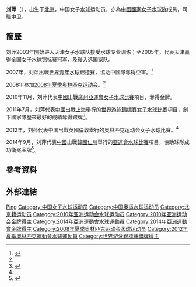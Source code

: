 {{Otheruses|刘萍}}
{{Infobox handball biography
<!--水球運動員模版尚未建立，暫使用功能相同的手球運動員模版-->
| name                = 刘萍
| image               = 
| fullname            =
| nationality         = {{PRC}}
| birth_date           = {{birth_date_and_age|1987|5|1}}<ref name="伦敦奥运">{{cite web|title=2012伦敦奥运会中国体育代表团成员名录 - 刘萍|url=http://2012teamchina.olympic.cn/index.php/personview/persons/16127|accessdate=2012-07-20|archive-date=2012-07-31|archive-url=https://web.archive.org/web/20120731222740/http://2012teamchina.olympic.cn/index.php/personview/persons/16127|dead-url=no}}</ref>
| birth_place         = {{CHN}}[[北京市|北京市]]
| height              = {{height|m=1.74}}<ref name="伦敦奥运"/>
| weight              = {{weight|kg=67}}<ref name="伦敦奥运"/>
| position            = 中卫
| nickname            =
| currentclub         = 
| clubnumber          = 
| youthyears          = 
| youthclubs          = 
| years               = 
| clubs               = 
| nationalyears       = 
| nationalteam        = 
| nationalcaps(goals) = 
| title               =
| titleyears          =
| titleplace          =
| ntupdate            = 
| medaltable          = 
{{MedalCompetition | [[世界游泳錦標賽|世界游泳錦標賽]]}}
{{MedalSilver | [[2011年世界游泳錦標賽|2011年 上海]] | [[2011年世界游泳錦標賽水球比賽|女子隊際]]}}
{{MedalCompetition | [[亞洲運動會|亞洲運動會]]}}
{{MedalGold | [[2010年亞洲運動會|2010年 廣州]] | [[2010年亞洲運動會水球比賽|女子隊際]]}}
{{MedalGold | [[2014年亞洲運動會|2014年 仁川]] | [[2014年亞洲運動會水球比賽|女子隊際]]}}
{{MedalCompetition | [[世界青年水球錦標賽|世界青年水球錦標賽]]}}
{{MedalSilver | [[2007年世界青年水球錦標賽|2007年 波圖]] | 女子隊際}}
}}
'''刘萍'''（{{bd|1987年|5月1日|catIdx=L刘}}），出生于[[北京|北京]]，中国女子[[水球|水球]]运动员，亦為[[中國國家女子水球隊|中國國家女子水球隊]]成員，司職中卫。

== 簡歷 ==
刘萍2003年開始进入天津女子水球队接受水球专业训练；至2005年，代表天津贏得全国女子水球锦标赛冠军，及後入选国家队。

2007年，刘萍出戰[[2007年世界青年水球錦標賽|世界青年水球錦標賽]]，協助中國隊奪得亞軍。<ref name=LP>{{Cite web|url=https://www.sports-reference.com/olympics/athletes/li/liu-ping-1.html|archive-url=https://web.archive.org/web/20200418083011/https://www.sports-reference.com/olympics/athletes/li/liu-ping-1.html|url-status=dead|archive-date=2020-04-18|title=Liu Ping Bio, Stats, and Results|website=Olympics at Sports-Reference.com|access-date=2016-08-20|dead-url=no}}</ref>

2008年参加[[2008年夏季奥林匹克运动会|2008年夏季奥林匹克运动会]]。<ref name=LP/>

2010年11月，刘萍代表[[2010年亞洲運動會中國代表團|中國]]出戰[[廣州|廣州]][[2010年亞洲運動會|亞運會]][[2010年亞洲運動會水球比賽|女子水球比賽]]項目，奪得金牌。

2011年7月，刘萍代表[[2011年世界游泳錦標賽中國代表團|中國]]出戰[[上海|上海]]舉行的[[2011年世界游泳錦標賽|世界游泳錦標賽]][[2011年世界游泳錦標賽水球比賽|女子水球比賽]]項目，創下國家隊歷來最好的成績奪得銀牌<ref>{{cite news|title=中国水球姑娘银牌胜似金牌 屈居亚军仍创造历史|url=http://sports.sohu.com/20110730/n314983769.shtml|newspaper=《北京青年报》|date=2011-07-30|accessdate=2011-08-03|archive-date=2011-09-17|archive-url=https://web.archive.org/web/20110917195419/http://sports.sohu.com/20110730/n314983769.shtml|dead-url=no}}</ref>。

2012年，刘萍代表[[2012年夏季奥林匹克运动会中国代表团|中国]]出戰[[英國|英國]][[倫敦|倫敦]]舉行的[[2012年夏季奥林匹克运动会|奥林匹克运动会]][[2012年夏季奧林匹克運動會女子水球比賽|女子水球比賽]]。<ref name=LP/>

2014年9月，刘萍代表[[2014年亞洲運動會中國代表團|中國]]出戰[[韓國|韓國]][[仁川|仁川]]舉行的[[2014年亞洲運動會|亞運會]][[2014年亞洲運動會水球比賽|水球比賽]]項目，協助球隊成功衛冕金牌<ref>{{cite news|title=五连胜卫冕！中国女子水球11-6胜哈萨克夺冠|url=http://sports.qq.com/a/20140924/054827.htm|newspaper=腾讯体育|date=2014-09-24|accessdate=2014-10-01|archive-date=2014-10-06|archive-url=https://web.archive.org/web/20141006133017/http://sports.qq.com/a/20140924/054827.htm|dead-url=no}}</ref>。

==參考資料==
{{Reflist}}

==外部連結==

{{2008年夏季奧林匹克運動會國家女子水球隊}}
{{2010年亞洲運動會國家女子水球隊}}
{{2011年世界游泳錦標賽國家女子水球隊}}
{{2012年夏季奧林匹克運動會國家女子水球隊}}
{{2014年亞洲運動會中國國家女子水球隊}}

{{Authority control}}
{{DEFAULTSORT:LIU, Ping}}
[[Category:刘姓|Ping]]
[[Category:中国女子水球运动员|Category:中国女子水球运动员]]
[[Category:中国奥运水球运动员|Category:中国奥运水球运动员]]
[[Category:北京籍运动员|Category:北京籍运动员]]
[[Category:2010年亚洲运动会水球运动员|Category:2010年亚洲运动会水球运动员]]
[[Category:2010年亚洲运动会金牌得主|Category:2010年亚洲运动会金牌得主]]
[[Category:2014年亞洲運動會水球運動員|Category:2014年亞洲運動會水球運動員]]
[[Category:2014年亞洲運動會金牌得主|Category:2014年亞洲運動會金牌得主]]
[[Category:2008年夏季奥林匹克运动会水球运动员|Category:2008年夏季奥林匹克运动会水球运动员]]
[[Category:2012年夏季奧林匹克運動會水球運動員|Category:2012年夏季奧林匹克運動會水球運動員]]
[[Category:世界游泳錦標賽獎牌得主|Category:世界游泳錦標賽獎牌得主]]